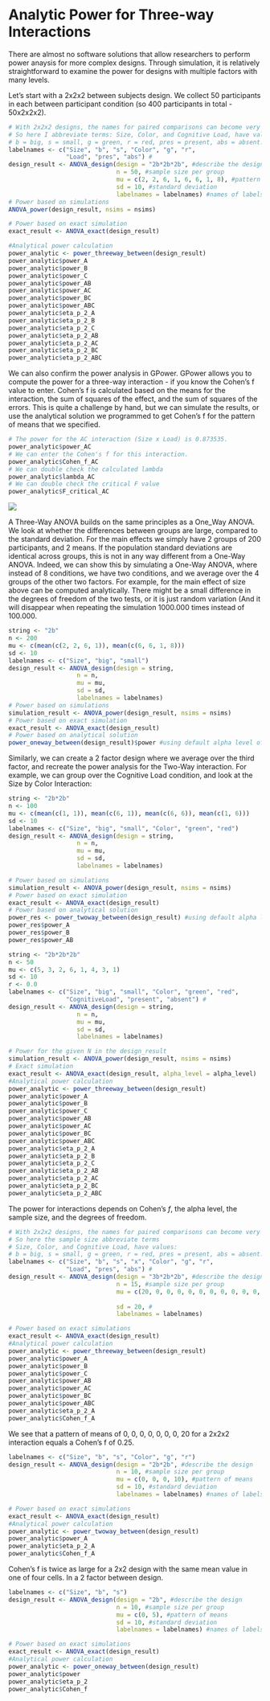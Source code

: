 # Analytic Power for Three-way Interactions

There are almost no software solutions that allow researchers to perform power anaysis for more complex designs. Through simulation, it is relatively straightforward to examine the power for designs with multiple factors with many levels. 

Let's start with a 2x2x2 between subjects design. We collect 50 participants in each between participant condition (so 400 participants in total - 50x2x2x2). 

```r
# With 2x2x2 designs, the names for paired comparisons can become very long. 
# So here I abbreviate terms: Size, Color, and Cognitive Load, have values:
# b = big, s = small, g = green, r = red, pres = present, abs = absent.  
labelnames <- c("Size", "b", "s", "Color", "g", "r", 
                "Load", "pres", "abs") #
design_result <- ANOVA_design(design = "2b*2b*2b", #describe the design
                              n = 50, #sample size per group 
                              mu = c(2, 2, 6, 1, 6, 6, 1, 8), #pattern of means
                              sd = 10, #standard deviation
                              labelnames = labelnames) #names of labels
# Power based on simulations
ANOVA_power(design_result, nsims = nsims)

# Power based on exact simulation
exact_result <- ANOVA_exact(design_result)

#Analytical power calculation
power_analytic <- power_threeway_between(design_result)
power_analytic$power_A
power_analytic$power_B
power_analytic$power_C
power_analytic$power_AB
power_analytic$power_AC
power_analytic$power_BC
power_analytic$power_ABC
power_analytic$eta_p_2_A
power_analytic$eta_p_2_B
power_analytic$eta_p_2_C
power_analytic$eta_p_2_AB
power_analytic$eta_p_2_AC
power_analytic$eta_p_2_BC
power_analytic$eta_p_2_ABC
```

We can also confirm the power analysis in GPower. GPower allows you to compute the power for a three-way interaction - if you know the Cohen's f value to enter. Cohen's f is calculated based on the means for the interaction, the sum of squares of the effect, and the sum of squares of the errors. This is quite a challenge by hand, but we can simulate the results, or use the analytical solution we programmed to get Cohen's f for the pattern of means that we specified. 

```r
# The power for the AC interaction (Size x Load) is 0.873535. 
power_analytic$power_AC
# We can enter the Cohen's f for this interaction. 
power_analytic$Cohen_f_AC
# We can double check the calculated lambda
power_analytic$lambda_AC
# We can double check the critical F value
power_analytic$F_critical_AC
```

![](screenshots/gpower_8.png)

A Three-Way ANOVA builds on the same principles as a One_Way ANOVA. We look at whether the differences between groups are large, compared to the standard deviation. For the main effects we simply have 2 groups of 200 participants, and 2 means. If the population standard deviations are identical across groups, this is not in any way different from a One-Way ANOVA. Indeed, we can show this by simulating a One-Way ANOVA, where instead of 8 conditions, we have two conditions, and we average over the 4 groups of the other two factors. For example, for the main effect of size above can be computed analytically. There might be a small difference in the degrees of freedom of the two tests, or it is just random variation (And it will disappear when repeating the simulation 1000.000 times instead of 100.000. 

```r
string <- "2b"
n <- 200
mu <- c(mean(c(2, 2, 6, 1)), mean(c(6, 6, 1, 8)))
sd <- 10
labelnames <- c("Size", "big", "small")
design_result <- ANOVA_design(design = string,
                   n = n, 
                   mu = mu, 
                   sd = sd, 
                   labelnames = labelnames)
# Power based on simulations
simulation_result <- ANOVA_power(design_result, nsims = nsims)
# Power based on exact simulation
exact_result <- ANOVA_exact(design_result)
# Power based on analytical solution
power_oneway_between(design_result)$power #using default alpha level of .05
```

Similarly, we can create a 2 factor design where we average over the third factor, and recreate the power analysis for the Two-Way interaction. For example, we can group over the Cognitive Load condition, and look at the Size by Color Interaction:

```r
string <- "2b*2b"
n <- 100
mu <- c(mean(c(1, 1)), mean(c(6, 1)), mean(c(6, 6)), mean(c(1, 6)))
sd <- 10
labelnames <- c("Size", "big", "small", "Color", "green", "red")
design_result <- ANOVA_design(design = string,
                   n = n, 
                   mu = mu, 
                   sd = sd, 
                   labelnames = labelnames)

# Power based on simulations
simulation_result <- ANOVA_power(design_result, nsims = nsims)
# Power based on exact simulation
exact_result <- ANOVA_exact(design_result)
# Power based on analytical solution
power_res <- power_twoway_between(design_result) #using default alpha level of .05
power_res$power_A
power_res$power_B
power_res$power_AB
```



```r
string <- "2b*2b*2b"
n <- 50
mu <- c(5, 3, 2, 6, 1, 4, 3, 1) 
sd <- 10
r <- 0.0
labelnames <- c("Size", "big", "small", "Color", "green", "red", 
                "CognitiveLoad", "present", "absent") #
design_result <- ANOVA_design(design = string,
                   n = n, 
                   mu = mu, 
                   sd = sd, 
                   labelnames = labelnames)

# Power for the given N in the design_result
simulation_result <- ANOVA_power(design_result, nsims = nsims)
# Exact simulation
exact_result <- ANOVA_exact(design_result, alpha_level = alpha_level)
#Analytical power calculation
power_analytic <- power_threeway_between(design_result)
power_analytic$power_A
power_analytic$power_B
power_analytic$power_C
power_analytic$power_AB
power_analytic$power_AC
power_analytic$power_BC
power_analytic$power_ABC
power_analytic$eta_p_2_A
power_analytic$eta_p_2_B
power_analytic$eta_p_2_C
power_analytic$eta_p_2_AB
power_analytic$eta_p_2_AC
power_analytic$eta_p_2_BC
power_analytic$eta_p_2_ABC
```


The power for interactions depends on Cohen's *f*, the alpha level, the sample size, and the degrees of freedom. 

```r
# With 2x2x2 designs, the names for paired comparisons can become very long. 
# So here the sample size abbreviate terms
# Size, Color, and Cognitive Load, have values:
# b = big, s = small, g = green, r = red, pres = present, abs = absent.  
labelnames <- c("Size", "b", "s", "x", "Color", "g", "r", 
                "Load", "pres", "abs") #
design_result <- ANOVA_design(design = "3b*2b*2b", #describe the design
                              n = 15, #sample size per group 
                              mu = c(20, 0, 0, 0, 0, 0, 0, 0, 0, 0, 0, 20), 
                              
                              sd = 20, #
                              labelnames = labelnames) 

# Power based on exact simulations
exact_result <- ANOVA_exact(design_result)
#Analytical power calculation
power_analytic <- power_threeway_between(design_result)
power_analytic$power_A
power_analytic$power_B
power_analytic$power_C
power_analytic$power_AB
power_analytic$power_AC
power_analytic$power_BC
power_analytic$power_ABC
power_analytic$eta_p_2_A
power_analytic$Cohen_f_A
```

We see that a pattern of means of 0, 0, 0, 0, 0, 0, 0, 20 for a 2x2x2 interaction equals a Cohen's f of 0.25.  

```r
labelnames <- c("Size", "b", "s", "Color", "g", "r")
design_result <- ANOVA_design(design = "2b*2b", #describe the design
                              n = 10, #sample size per group 
                              mu = c(0, 0, 0, 10), #pattern of means
                              sd = 10, #standard deviation
                              labelnames = labelnames) #names of labels

# Power based on exact simulations
exact_result <- ANOVA_exact(design_result)
#Analytical power calculation
power_analytic <- power_twoway_between(design_result)
power_analytic$power_A
power_analytic$eta_p_2_A
power_analytic$Cohen_f_A
```

Cohen's f is twice as large for a 2x2 design with the same mean value in one of four cells. In a 2 factor between design. 

```r
labelnames <- c("Size", "b", "s")
design_result <- ANOVA_design(design = "2b", #describe the design
                              n = 10, #sample size per group 
                              mu = c(0, 5), #pattern of means
                              sd = 10, #standard deviation
                              labelnames = labelnames) #names of labels

# Power based on exact simulations
exact_result <- ANOVA_exact(design_result)
#Analytical power calculation
power_analytic <- power_oneway_between(design_result)
power_analytic$power
power_analytic$eta_p_2
power_analytic$Cohen_f
```
